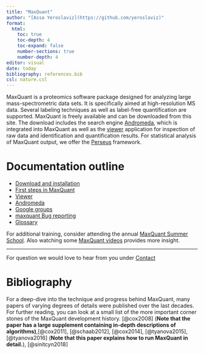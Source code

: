 ```yaml
---
title: "MaxQuant"
author: "[Assa Yeroslaviz](https://github.com/yeroslaviz)"
format: 
  html:
    toc: true
    toc-depth: 4
    toc-expand: false
    number-sections: true
    number-depth: 4
editor: visual
date: today
bibliography: references.bib
csl: nature.csl
---
```


MaxQuant is a proteomics software package designed for analyzing large mass-spectrometric data sets. It is specifically aimed at high-resolution MS data. Several labeling techniques as well as label-free quantification are supported. MaxQuant is freely available and can be downloaded from this site. The download includes the search engine [Andromeda](andromeda_instructions.html), which is integrated into MaxQuant as well as the [viewer](viewer_instructions.html) application for inspection of raw data and identification and quantification results. For statistical analysis of MaxQuant output, we offer the [Perseus](perseus_instructions.html) framework.

# Documentation outline

-   [Download and installation](Download_Installation.html)
-   [First steps in MaxQuant](MQ_FirstSteps.html)
-   [Viewer](viewer_instructions.html)
-   [Andromeda](andromeda_instructions.html)
-   [Google groups](https://groups.google.com/g/maxquant-list?pli=1)
-   [maxquant Bug reporting](https://github.com/cox-labs/CoxLab_Bug_Reporting)
-   [Glossary](Glossary.html)

For additional training, consider attending the annual [MaxQuant Summer School](https://maxquant.org/summer_school/). Also watching some [MaxQuant videos](https://www.youtube.com/c/MaxQuantChannel) provides more insight.

------------------------------------------------------------------------

For question we would love to hear from you under [Contact](contact.html)

# Bibliography

For a deep-dive into the technique and progress behind MaxQuant, many papers of varying degrees of details were published over the last decades. For further reading, you can look at a small list of the more important corner stones of the MaxQuant development history. [@cox2008] (**Note that the paper has a large supplement containing in-depth descriptions of algorithms)**,[@cox2011], [@schaab2012], [@cox2014], [@tyanova2015], [@tyanova2016] (**Note that this paper explains how to run MaxQuant in detail.**), [@sinitcyn2018]
